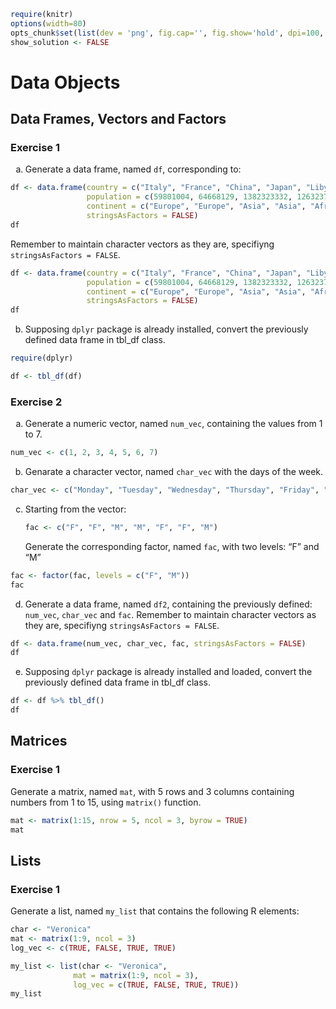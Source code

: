 

```r
require(knitr) 
options(width=80)
opts_chunk$set(list(dev = 'png', fig.cap='', fig.show='hold', dpi=100, fig.width=7, fig.height=7, fig.pos='H!'))#, fig.path="figures/lm-"))
show_solution <- FALSE
```


# Data Objects

## Data Frames, Vectors and Factors

### Exercise 1 
a. Generate a data frame, named `df`, corresponding to:

```r
df <- data.frame(country = c("Italy", "France", "China", "Japan", "Libya", "Cameroon"),
                 population = c(59801004, 64668129, 1382323332, 126323715, 6330159, 23924407),
                 continent = c("Europe", "Europe", "Asia", "Asia", "Africa", "Africa"), 
                 stringsAsFactors = FALSE)
df
```

Remember to maintain character vectors as they are, specifiyng `stringsAsFactors = FALSE`.    
```r
df <- data.frame(country = c("Italy", "France", "China", "Japan", "Libya", "Cameroon"),
                 population = c(59801004, 64668129, 1382323332, 126323715, 6330159, 23924407),
                 continent = c("Europe", "Europe", "Asia", "Asia", "Africa", "Africa"), 
                 stringsAsFactors = FALSE)
df
```

b. Supposing `dplyr` package is already installed, convert the previously defined data frame in tbl_df class.

```r
require(dplyr)
```

```r
df <- tbl_df(df)
```

### Exercise 2 

a. Generate a numeric vector, named `num_vec`, containing the values from 1 to 7.

```r
num_vec <- c(1, 2, 3, 4, 5, 6, 7)
```

b. Genarate a character vector, named `char_vec` with the days of the week.

```r
char_vec <- c("Monday", "Tuesday", "Wednesday", "Thursday", "Friday", "Saturday", "Sunday")
```

c. Starting from the vector:  

    ```r
fac <- c("F", "F", "M", "M", "F", "F", "M")
    ```
  Generate the corresponding factor, named `fac`, with two levels: "F" and "M"

```r
fac <- factor(fac, levels = c("F", "M"))
fac
```

d. Generate a data frame, named `df2`, containing the previously defined: `num_vec`, `char_vec` and `fac`. Remember to maintain character vectors as they are, specifiyng `stringsAsFactors = FALSE`. 

```r
df <- data.frame(num_vec, char_vec, fac, stringsAsFactors = FALSE)
df
```

e. Supposing `dplyr` package is already installed and loaded, convert the previously defined data frame in tbl_df class. 

```r
df <- df %>% tbl_df()
df
```

## Matrices

### Exercise 1 

Generate a matrix, named `mat`, with 5 rows and 3 columns containing numbers from 1 to 15, using `matrix()` function.

```r
mat <- matrix(1:15, nrow = 5, ncol = 3, byrow = TRUE)
mat
```

## Lists

### Exercise 1 

Generate a list, named `my_list` that contains the following R elements:

```r
char <- "Veronica"
mat <- matrix(1:9, ncol = 3)
log_vec <- c(TRUE, FALSE, TRUE, TRUE)
```

```r
my_list <- list(char <- "Veronica", 
              mat = matrix(1:9, ncol = 3), 
              log_vec = c(TRUE, FALSE, TRUE, TRUE))
my_list
```




